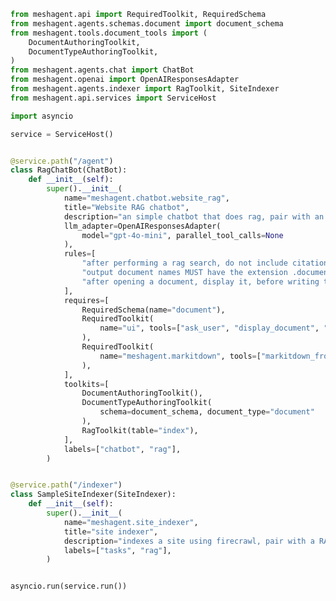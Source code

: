 ```python Python
from meshagent.api import RequiredToolkit, RequiredSchema
from meshagent.agents.schemas.document import document_schema
from meshagent.tools.document_tools import (
    DocumentAuthoringToolkit,
    DocumentTypeAuthoringToolkit,
)
from meshagent.agents.chat import ChatBot
from meshagent.openai import OpenAIResponsesAdapter
from meshagent.agents.indexer import RagToolkit, SiteIndexer
from meshagent.api.services import ServiceHost

import asyncio

service = ServiceHost()


@service.path("/agent")
class RagChatBot(ChatBot):
    def __init__(self):
        super().__init__(
            name="meshagent.chatbot.website_rag",
            title="Website RAG chatbot",
            description="an simple chatbot that does rag, pair with an indexer",
            llm_adapter=OpenAIResponsesAdapter(
                model="gpt-4o-mini", parallel_tool_calls=None
            ),
            rules=[
                "after performing a rag search, do not include citations",
                "output document names MUST have the extension .document, automatically add the extension if it is not provided",
                "after opening a document, display it, before writing to it",
            ],
            requires=[
                RequiredSchema(name="document"),
                RequiredToolkit(
                    name="ui", tools=["ask_user", "display_document", "show_toast"]
                ),
                RequiredToolkit(
                    name="meshagent.markitdown", tools=["markitdown_from_file"]
                ),
            ],
            toolkits=[
                DocumentAuthoringToolkit(),
                DocumentTypeAuthoringToolkit(
                    schema=document_schema, document_type="document"
                ),
                RagToolkit(table="index"),
            ],
            labels=["chatbot", "rag"],
        )


@service.path("/indexer")
class SampleSiteIndexer(SiteIndexer):
    def __init__(self):
        super().__init__(
            name="meshagent.site_indexer",
            title="site indexer",
            description="indexes a site using firecrawl, pair with a RAG chatbot",
            labels=["tasks", "rag"],
        )


asyncio.run(service.run())

```


